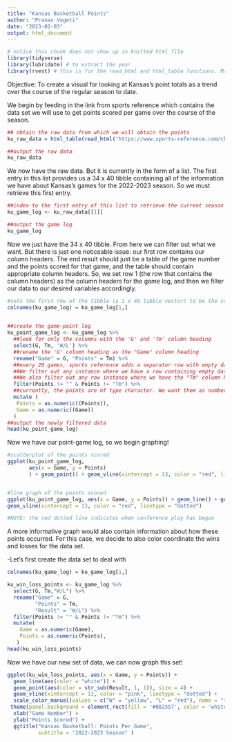 ```yaml
---
title: "Kansas Basketball Points"
author: "Pranav Vogeti"
date: "2023-02-03"
output: html_document
---
```


```r
# notice this chunk does not show up in knitted html file
library(tidyverse)
library(lubridate) # to extract the year
library(rvest) # this is for the read_html and html_table functions. May have to install it.
```

Objective: To create a visual for looking at Kansas's point totals as a  trend over the course of the regular season to date. 



We begin by feeding in the link from sports reference which contains the data set we will use to get points scored per game over the course of the season.
```r
## obtain the raw data from which we will obtain the points
ku_raw_data = html_table(read_html("https://www.sports-reference.com/cbb/schools/kansas/2023-gamelogs.html"))

##output the raw data
ku_raw_data
```

We now have the raw data. But it is currently in the form of a list. The first entry in this list provides us a 34 x 40 tibble containing all of the information we have about Kansas's games for the 2022-2023 season. So we must retrieve this first entry. 

```r
##index to the first entry of this list to retrieve the current season game log
ku_game_log <- ku_raw_data[[1]]

##output the game log
ku_game_log
```

Now we just have the 34 x 40 tibble. From here we can filter out what we want. But there is just one noticeable issue: our first row contains our column headers. The end result should just be a table of the game number and the points scored for that game, and the table should contain appropriate column headers. So, we set row 1 (the row that contains the column headers) as the column headers for the game log, and then we filter our data to our desired variables accordingly. 

```r
#sets the first row of the tibble (a 1 x 40 tibble vector) to be the column headers for our data. 
colnames(ku_game_log) = ku_game_log[1,]

 
##create the game-point log
ku_point_game_log <- ku_game_log %>% 
  ##look for only the columns with the 'G' and 'Tm' column heading
  select(G, Tm, 'W/L') %>%
  ##rename the 'G' column heading as the "Game" column heading
  rename("Game" = G, "Points" = Tm) %>%
  ##every 20 games, sports reference adds a separator row with empty data
  ##We filter out any instance where we have a row containing empty data
  ##We also filter out any row instance where we have the "Tm" column heading"
  filter(Points != "" & Points != "Tm") %>%
  ##currently, the points are of type character. We want them as numbers to fiddle with. 
  mutate (
   Points = as.numeric((Points)),
   Game = as.numeric((Game))
  )
##output the newly filtered data
head(ku_point_game_log)
```

Now we have our point-game log, so we begin graphing!

```r
#scatterplot of the points scored
ggplot(ku_point_game_log, 
       aes(x = Game, y = Points)
       ) + geom_point() + geom_vline(xintercept = 13, color = "red", linetype = "dotted")


#line graph of the points scored
ggplot(ku_point_game_log, aes(x = Game, y = Points)) + geom_line() + geom_point() +
geom_vline(xintercept = 13, color = "red", linetype = "dotted")

#NOTE: the red dotted line indicates when conference play has begun

```

A more informative graph would also contain information about how these points occurred. For this case, we decide to also color coordinate the wins and losses for the data set. 

-Let's first create the data set to deal with

```r
colnames(ku_game_log) = ku_game_log[1,]

ku_win_loss_points <- ku_game_log %>%
  select(G, Tm,"W/L") %>%
  rename("Game" = G,
         "Points" = Tm, 
         "Result" = "W/L") %>%
  filter(Points != "" & Points != "Tm") %>%
  mutate(
    Game = as.numeric(Game),
    Points = as.numeric(Points),
   )
head(ku_win_loss_points)
```

Now we have our new set of data, we can now graph this set!

```r
ggplot(ku_win_loss_points, aes(x = Game, y = Points)) + 
  geom_line(aes(color = "white")) + 
  geom_point(aes(color = str_sub(Result, 1, 1)), size = 4) +
  geom_vline(xintercept = 13, color = "pink", linetype = "dotted") +
  scale_color_manual(values = c("W" = "yellow", "L" = "red"), name = "test title") +
 theme(panel.background = element_rect(fill = '#082557', color = 'white')) +
  xlab("Game Number") +
  ylab("Points Scored") +
  ggtitle("Kansas Basketball: Points Per Game", 
          subtitle = "2022-2023 Season" )
  
```




